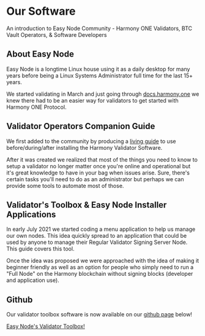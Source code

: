# Our Software
An introduction to Easy Node Community - Harmony ONE Validators, BTC Vault Operators, & Software Developers
## About Easy Node
Easy Node is a longtime Linux house using it as a daily desktop for many years before being a Linux Systems Administrator full time for the last 15+ years.

We started validating in March and just going through [docs.harmony.one](https://docs.harmony.one) we knew there had to be an easier way for validators to get started with Harmony ONE Protocol.

## Validator Operators Companion Guide
We first added to the community by producing a [living guide](/companion) to use before/during/after installing the Harmony Validator Software.

After it was created we realized that most of the things you need to know to setup a validator no longer matter once you're online and operational but it's great knowledge to have in your bag when issues arise. Sure, there's certain tasks you'll need to do as an administrator but perhaps we can provide some tools to automate most of those.

## Validator's Toolbox & Easy Node Installer Applications
In early July 2021 we started coding a menu application to help us manage our own nodes. This idea quickly spread to an application that could be used by anyone to manage their Regular Validator Signing Server Node. This guide covers this tool.

Once the idea was proposed we were approached with the idea of making it beginner friendly as well as an option for people who simply need to run a "Full Node" on the Harmony blockchain without signing blocks \(developer and application use\).

## Github
Our validator toolbox software is now available on our [github page](https://github.com/easy-node-one) below!

[Easy Node's Validator Toolbox!](https://github.com/easy-node-one/validatortoolbox)